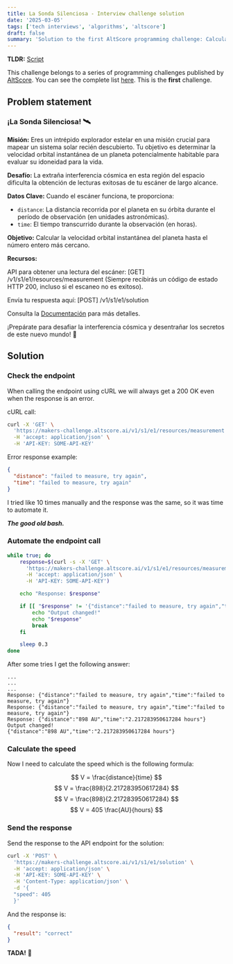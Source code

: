 ```yaml
---
title: La Sonda Silenciosa - Interview challenge solution
date: '2025-03-05'
tags: ['tech interviews', 'algorithms', 'altscore']
draft: false
summary: 'Solution to the first AltScore programming challenge: Calculate the orbital velocity of a planet by making API calls to get distance and time measurements, handling intermittent failures'
---
```


**TLDR:** [Script](https://github.com/christianguevara/thedveloper-website/blob/main/data/blog/altscore-makers-challenge/1-get-measurement.sh)

This challenge belongs to a series of programming challenges published by [AltScore](https://www.altscore.ai/).
You can see the complete list [here](/blog/altscore-makers-challenge/0-reto-altscore). This is the **first** challenge.

<TOCInline toc={props.toc} />

## Problem statement
### ¡La Sonda Silenciosa! 🛰️
**Misión:** Eres un intrépido explorador estelar en una misión crucial para mapear un sistema solar recién descubierto. Tu objetivo es determinar la velocidad orbital instantánea de un planeta potencialmente habitable para evaluar su idoneidad para la vida.

**Desafío:** La extraña interferencia cósmica en esta región del espacio dificulta la obtención de lecturas exitosas de tu escáner de largo alcance.

**Datos Clave:** Cuando el escáner funciona, te proporciona:

- `distance`: La distancia recorrida por el planeta en su órbita durante el período de observación (en unidades astronómicas).
- `time`: El tiempo transcurrido durante la observación (en horas).

**Objetivo:** Calcular la velocidad orbital instantánea del planeta hasta el número entero más cercano.

**Recursos:**

API para obtener una lectura del escáner: [GET] /v1/s1/e1/resources/measurement (Siempre recibirás un código de estado HTTP 200, incluso si el escaneo no es exitoso).

Envía tu respuesta aquí: [POST] /v1/s1/e1/solution

Consulta la [Documentación](https://makers-challenge.altscore.ai/docs) para más detalles.

¡Prepárate para desafiar la interferencia cósmica y desentrañar los secretos de este nuevo mundo! 🚀

## Solution
### Check the endpoint
When calling the endpoint using cURL we will always get a 200 OK even when the response is an error.

cURL call:

```bash
curl -X 'GET' \
  'https://makers-challenge.altscore.ai/v1/s1/e1/resources/measurement' \
  -H 'accept: application/json' \
  -H 'API-KEY: SOME-API-KEY'
```

Error response example:
```json
{
  "distance": "failed to measure, try again",
  "time": "failed to measure, try again"
}
```

I tried like 10 times manually and the response was the same, so it was time to automate it.

**_The good old bash._**

### Automate the endpoint call

```bash
while true; do
    response=$(curl -s -X 'GET' \
      'https://makers-challenge.altscore.ai/v1/s1/e1/resources/measurement' \
      -H 'accept: application/json' \
      -H 'API-KEY: SOME-API-KEY')

    echo "Response: $response"

    if [[ "$response" != '{"distance":"failed to measure, try again","time":"failed to measure, try again"}' ]]; then
        echo "Output changed!"
        echo "$response"
        break
    fi

    sleep 0.3 
done
```

After some tries I get the following answer:

```
...
...
...
Response: {"distance":"failed to measure, try again","time":"failed to measure, try again"}
Response: {"distance":"failed to measure, try again","time":"failed to measure, try again"}
Response: {"distance":"898 AU","time":"2.217283950617284 hours"}
Output changed!
{"distance":"898 AU","time":"2.217283950617284 hours"}
```

### Calculate the speed
Now I need to calculate the speed which is the following formula:

$$
V = \frac{distance}{time}
$$
$$
V = \frac{898}{2.217283950617284}
$$
$$
V = \frac{898}{2.217283950617284}
$$
$$
V = 405 \frac{AU}{hours}
$$


### Send the response
Send the response to the API endpoint for the solution:

```bash
curl -X 'POST' \
  'https://makers-challenge.altscore.ai/v1/s1/e1/solution' \
  -H 'accept: application/json' \
  -H 'API-KEY: SOME-API-KEY' \
  -H 'Content-Type: application/json' \
  -d '{
  "speed": 405
  }'
```

And the response is:

```json
{
  "result": "correct"
}
```

**TADA!** 🎉
